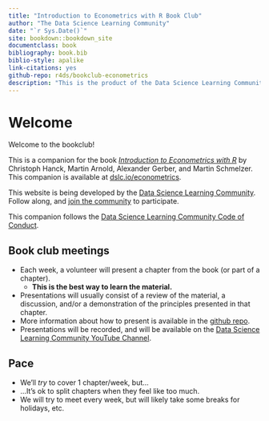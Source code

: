 ```yaml
--- 
title: "Introduction to Econometrics with R Book Club"
author: "The Data Science Learning Community"
date: "`r Sys.Date()`"
site: bookdown::bookdown_site
documentclass: book
bibliography: book.bib
biblio-style: apalike
link-citations: yes
github-repo: r4ds/bookclub-econometrics
description: "This is the product of the Data Science Learning Community's Introduction to Econometrics with R Book Club."
---
```


# Welcome {-}

Welcome to the bookclub! 

This is a companion for the book [_Introduction to Econometrics with R_](https://www.econometrics-with-r.org) by Christoph Hanck, Martin Arnold, Alexander Gerber, and Martin Schmelzer.
This companion is available at [dslc.io/econometrics](https://dslc.io/econometrics).

This website is being developed by the [Data Science Learning Community](https://dslc.io). Follow along, and [join the community](https://dslc.io/join) to participate.

This companion follows the [Data Science Learning Community Code of Conduct](https://dslc.io/conduct).

## Book club meetings {-}

- Each week, a volunteer will present a chapter from the book (or part of a chapter).
  - **This is the best way to learn the material.**
- Presentations will usually consist of a review of the material, a discussion, and/or a demonstration of the principles presented in that chapter.
- More information about how to present is available in the [github repo](https://github.com/r4ds/bookclub-econometrics).
- Presentations will be recorded, and will be available on the [Data Science Learning Community YouTube Channel](https://dslc.io/youtube).

## Pace {-}

- We'll _try_ to cover 1 chapter/week, but...
- ...It's ok to split chapters when they feel like too much.
- We will try to meet every week, but will likely take some breaks for holidays, etc.

